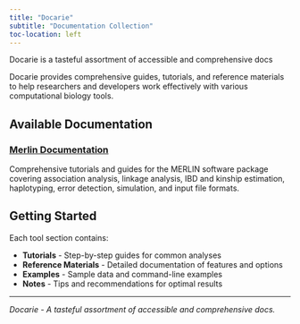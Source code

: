 ```yaml
---
title: "Docarie"
subtitle: "Documentation Collection"
toc-location: left
---
```


Docarie is a tasteful assortment of accessible and comprehensive docs

Docarie provides comprehensive guides, tutorials, and reference materials to help researchers and developers work effectively with various computational biology tools.

## Available Documentation

### [Merlin Documentation](docs/merlin/)

Comprehensive tutorials and guides for the MERLIN software package covering association analysis, linkage 
analysis, IBD and kinship estimation, haplotyping, error detection, simulation, and input file formats.

## Getting Started

Each tool section contains:

- **Tutorials** - Step-by-step guides for common analyses
- **Reference Materials** - Detailed documentation of features and options
- **Examples** - Sample data and command-line examples
- **Notes** - Tips and recommendations for optimal results

---

*Docarie - A tasteful assortment of accessible and comprehensive docs.* 